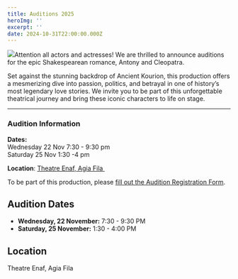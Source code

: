 ```yaml
---
title: Auditions 2025
heroImg: ''
excerpt: ''
date: 2024-10-31T22:00:00.000Z
---
```


![](/uploads/antony.png)Attention all actors and actresses! We are thrilled to announce auditions for the epic Shakespearean romance, Antony and Cleopatra.

Set against the stunning backdrop of Ancient Kourion, this production offers a mesmerizing dive into passion, politics, and betrayal in one of history’s most legendary love stories. We invite you to be part of this unforgettable theatrical journey and bring these iconic characters to life on stage.

***

### Audition Information

**Dates:**\
Wednesday 22 Nov 7:30 - 9:30 pm\
Saturday 25 Nov 1:30 -4 pm

**Location**: [Theatre Enaf, Agia Fila ](https://goo.gl/maps/TpWwAHQREvNFfxhL7)


To be part of this production, please [fill out the Audition Registration Form](https://example.com/audition-form).

## Audition Dates

* **Wednesday, 22 November:** 7:30 - 9:30 PM
* **Saturday, 25 November:** 1:30 - 4:00 PM

## Location

Theatre Enaf, Agia Fila

